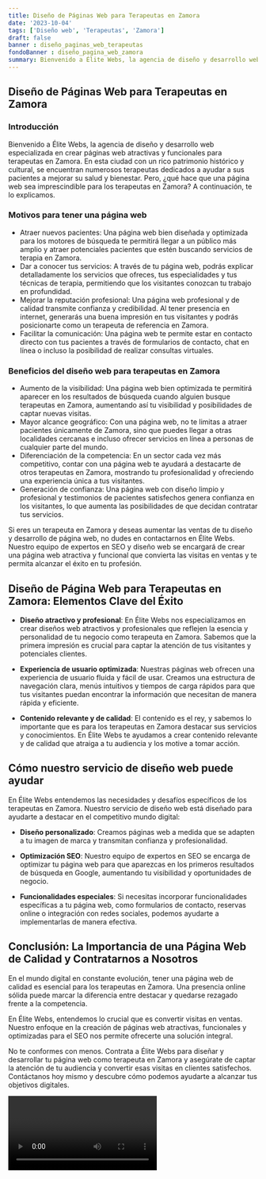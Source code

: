 ```yaml
---
title: Diseño de Páginas Web para Terapeutas en Zamora
date: '2023-10-04'
tags: ['Diseño web', 'Terapeutas', 'Zamora']
draft: false
banner : diseño_paginas_web_terapeutas
fondoBanner : diseño_pagina_web_zamora
summary: Bienvenido a Élite Webs, la agencia de diseño y desarrollo web especializada en crear páginas web atractivas y funcionales para terapeutas en Zamora. En esta ciudad con un rico patrimonio histórico y cultural, se encuentran numerosos terapeutas dedicados a ayudar a sus pacientes a mejorar su salud y bienestar. Pero, ¿qué hace que una página web sea imprescindible para los terapeutas en Zamora? A continuación, te lo explicamos.
---
```


## Diseño de Páginas Web para Terapeutas en Zamora

### Introducción

Bienvenido a Élite Webs, la agencia de diseño y desarrollo web especializada en crear páginas web atractivas y funcionales para terapeutas en Zamora. En esta ciudad con un rico patrimonio histórico y cultural, se encuentran numerosos terapeutas dedicados a ayudar a sus pacientes a mejorar su salud y bienestar. Pero, ¿qué hace que una página web sea imprescindible para los terapeutas en Zamora? A continuación, te lo explicamos.

### Motivos para tener una página web

- Atraer nuevos pacientes: Una página web bien diseñada y optimizada para los motores de búsqueda te permitirá llegar a un público más amplio y atraer potenciales pacientes que estén buscando servicios de terapia en Zamora.
- Dar a conocer tus servicios: A través de tu página web, podrás explicar detalladamente los servicios que ofreces, tus especialidades y tus técnicas de terapia, permitiendo que los visitantes conozcan tu trabajo en profundidad.
- Mejorar la reputación profesional: Una página web profesional y de calidad transmite confianza y credibilidad. Al tener presencia en internet, generarás una buena impresión en tus visitantes y podrás posicionarte como un terapeuta de referencia en Zamora.
- Facilitar la comunicación: Una página web te permite estar en contacto directo con tus pacientes a través de formularios de contacto, chat en línea o incluso la posibilidad de realizar consultas virtuales.

### Beneficios del diseño web para terapeutas en Zamora

- Aumento de la visibilidad: Una página web bien optimizada te permitirá aparecer en los resultados de búsqueda cuando alguien busque terapeutas en Zamora, aumentando así tu visibilidad y posibilidades de captar nuevas visitas.
- Mayor alcance geográfico: Con una página web, no te limitas a atraer pacientes únicamente de Zamora, sino que puedes llegar a otras localidades cercanas e incluso ofrecer servicios en línea a personas de cualquier parte del mundo.
- Diferenciación de la competencia: En un sector cada vez más competitivo, contar con una página web te ayudará a destacarte de otros terapeutas en Zamora, mostrando tu profesionalidad y ofreciendo una experiencia única a tus visitantes.
- Generación de confianza: Una página web con diseño limpio y profesional y testimonios de pacientes satisfechos genera confianza en los visitantes, lo que aumenta las posibilidades de que decidan contratar tus servicios.

Si eres un terapeuta en Zamora y deseas aumentar las ventas de tu diseño y desarrollo de página web, no dudes en contactarnos en Élite Webs. Nuestro equipo de expertos en SEO y diseño web se encargará de crear una página web atractiva y funcional que convierta las visitas en ventas y te permita alcanzar el éxito en tu profesión.

<GifSeo />

<Cta />

## Diseño de Página Web para Terapeutas en Zamora: Elementos Clave del Éxito

- **Diseño atractivo y profesional**: En Élite Webs nos especializamos en crear diseños web atractivos y profesionales que reflejen la esencia y personalidad de tu negocio como terapeuta en Zamora. Sabemos que la primera impresión es crucial para captar la atención de tus visitantes y potenciales clientes.

- **Experiencia de usuario optimizada**: Nuestras páginas web ofrecen una experiencia de usuario fluida y fácil de usar. Creamos una estructura de navegación clara, menús intuitivos y tiempos de carga rápidos para que tus visitantes puedan encontrar la información que necesitan de manera rápida y eficiente.

- **Contenido relevante y de calidad**: El contenido es el rey, y sabemos lo importante que es para los terapeutas en Zamora destacar sus servicios y conocimientos. En Élite Webs te ayudamos a crear contenido relevante y de calidad que atraiga a tu audiencia y los motive a tomar acción.

## Cómo nuestro servicio de diseño web puede ayudar

En Élite Webs entendemos las necesidades y desafíos específicos de los terapeutas en Zamora. Nuestro servicio de diseño web está diseñado para ayudarte a destacar en el competitivo mundo digital:

- **Diseño personalizado**: Creamos páginas web a medida que se adapten a tu imagen de marca y transmitan confianza y profesionalidad.

- **Optimización SEO**: Nuestro equipo de expertos en SEO se encarga de optimizar tu página web para que aparezcas en los primeros resultados de búsqueda en Google, aumentando tu visibilidad y oportunidades de negocio.

- **Funcionalidades especiales**: Si necesitas incorporar funcionalidades específicas a tu página web, como formularios de contacto, reservas online o integración con redes sociales, podemos ayudarte a implementarlas de manera efectiva.

## Conclusión: La Importancia de una Página Web de Calidad y Contratarnos a Nosotros

En el mundo digital en constante evolución, tener una página web de calidad es esencial para los terapeutas en Zamora. Una presencia online sólida puede marcar la diferencia entre destacar y quedarse rezagado frente a la competencia.

En Élite Webs, entendemos lo crucial que es convertir visitas en ventas. Nuestro enfoque en la creación de páginas web atractivas, funcionales y optimizadas para el SEO nos permite ofrecerte una solución integral.

No te conformes con menos. Contrata a Élite Webs para diseñar y desarrollar tu página web como terapeuta en Zamora y asegúrate de captar la atención de tu audiencia y convertir esas visitas en clientes satisfechos. Contáctanos hoy mismo y descubre cómo podemos ayudarte a alcanzar tus objetivos digitales.

<Video />

<CtaBot job='Terapeutas' city='Zamora'/>

<Gmaps query='Zamora+españa+maps' />